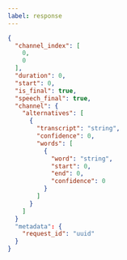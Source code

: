 ---
label: response
---

```json
{
  "channel_index": [
    0,
    0
  ],
  "duration": 0,
  "start": 0,
  "is_final": true,
  "speech_final": true,
  "channel": {
    "alternatives": [
      {
        "transcript": "string",
        "confidence": 0,
        "words": [
          {
            "word": "string",
            "start": 0,
            "end": 0,
            "confidence": 0
          }
        ]
      }
    ]
  }
  "metadata": {
    "request_id": "uuid"
  }
}
```
